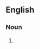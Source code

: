 ==English==

===Noun===
{{head|en|noun form|head=[[choking]] [[bloom]]s}}

# {{plural of|choking bloom|lang=en}}